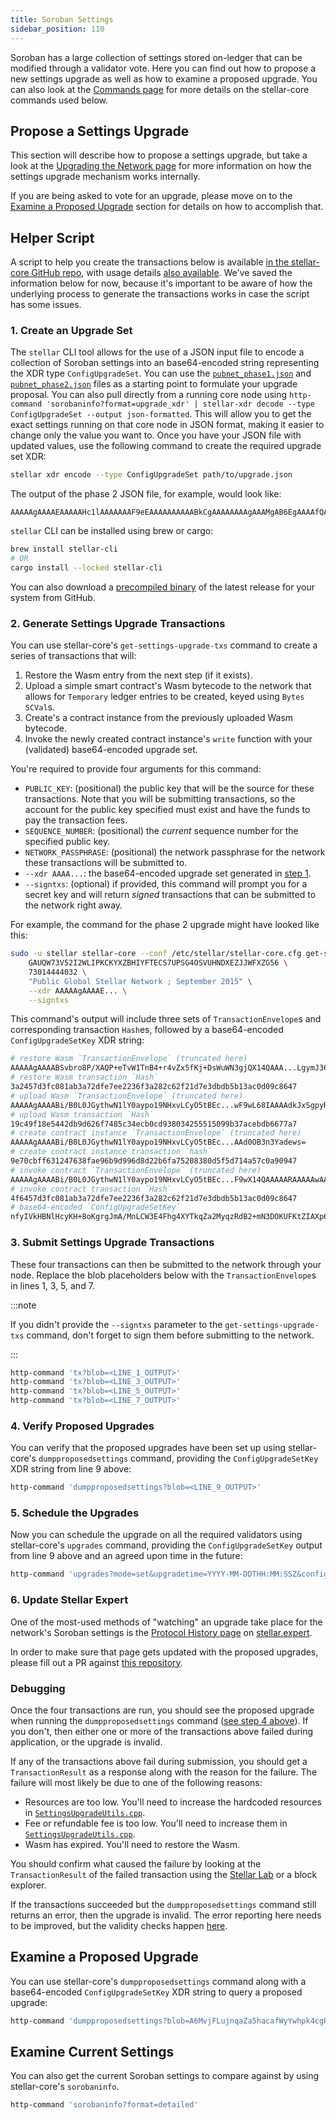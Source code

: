 ```yaml
---
title: Soroban Settings
sidebar_position: 110
---
```



Soroban has a large collection of settings stored on-ledger that can be modified through a validator vote. Here you can find out how to propose a new settings upgrade as well as how to examine a proposed upgrade. You can also look at the [Commands page](./commands.mdx) for more details on the stellar-core commands used below.

## Propose a Settings Upgrade

This section will describe how to propose a settings upgrade, but take a look at the [Upgrading the Network page](./network-upgrades.mdx#upgrading-soroban-settings) for more information on how the settings upgrade mechanism works internally.

<Alert>

If you are being asked to vote for an upgrade, please move on to the [Examine a Proposed Upgrade](#examine-a-proposed-upgrade) section for details on how to accomplish that.

</Alert>

## Helper Script

A script to help you create the transactions below is available [in the stellar-core GitHub repo](https://github.com/stellar/stellar-core/blob/master/scripts/settings-helper.sh), with usage details [also available](https://github.com/stellar/stellar-core/blob/master/scripts/README.md). We've saved the information below for now, because it's important to be aware of how the underlying process to generate the transactions works in case the script has some issues.

### 1. Create an Upgrade Set

The `stellar` CLI tool allows for the use of a JSON input file to encode a collection of Soroban settings into an base64-encoded string representing the XDR type `ConfigUpgradeSet`. You can use the [`pubnet_phase1.json`] and [`pubnet_phase2.json`] files as a starting point to formulate your upgrade proposal. You can also pull directly from a running core node using `http-command 'sorobaninfo?format=upgrade_xdr' | stellar-xdr decode --type ConfigUpgradeSet --output json-formatted`. This will allow you to get the exact settings running on that core node in JSON format, making it easier to change only the value you want to. Once you have your JSON file with updated values, use the following command to create the required upgrade set XDR:

```bash
stellar xdr encode --type ConfigUpgradeSet path/to/upgrade.json
```

The output of the phase 2 JSON file, for example, would look like:

```text
AAAAAgAAAAEAAAAAHc1lAAAAAAAF9eEAAAAAAAAAABkCgAAAAAAAAgAAAMgAB6EgAAAAfQABEXAAAAAoAAIIAAAAABkAAQQAAAAAAAAAGGoAAAAAAAAnEAAAAAAAAAb6AAAAAukO3QD///////0NfwAAAAAAAOFfAAAD6A==
```

<Alert>

`stellar` CLI can be installed using brew or cargo:

```bash
brew install stellar-cli
# OR
cargo install --locked stellar-cli
```

You can also download a [precompiled binary] of the latest release for your system from GitHub.

</Alert>

### 2. Generate Settings Upgrade Transactions

You can use stellar-core's `get-settings-upgrade-txs` command to create a series of transactions that will:

1. Restore the Wasm entry from the next step (if it exists).
2. Upload a simple smart contract's Wasm bytecode to the network that allows for `Temporary` ledger entries to be created, keyed using `Bytes` `SCVal`s.
3. Create's a contract instance from the previously uploaded Wasm bytecode.
4. Invoke the newly created contract instance's `write` function with your (validated) base64-encoded upgrade set.

You're required to provide four arguments for this command:

- `PUBLIC_KEY`: (positional) the public key that will be the source for these transactions. Note that you will be submitting transactions, so the account for the public key specified must exist and have the funds to pay the transaction fees.
- `SEQUENCE_NUMBER`: (positional) the _current_ sequence number for the specified public key.
- `NETWORK_PASSPHRASE`: (positional) the network passphrase for the network these transactions will be submitted to.
- `--xdr AAAA...`: the base64-encoded upgrade set generated in [step 1](#1-create-an-upgrade-set).
- `--signtxs`: (optional) if provided, this command will prompt you for a secret key and will return _signed_ transactions that can be submitted to the network right away.

For example, the command for the phase 2 upgrade might have looked like this:

```bash
sudo -u stellar stellar-core --conf /etc/stellar/stellar-core.cfg get-settings-upgrade-txs \
    GAUQW73V52I2WLIPKCKYXZBHIYFTECS7UPSG4OSVUHNDXEZJJWFXZG56 \
    73014444032 \
    "Public Global Stellar Network ; September 2015" \
    --xdr AAAAAgAAAAE... \
    --signtxs
```

This command's output will include three sets of `TransactionEnvelope`s and corresponding transaction `Hash`es, followed by a base64-encoded `ConfigUpgradeSetKey` XDR string:

```bash showLineNumbers
# restore Wasm `TransactionEnvelope` (truncated here)
AAAAAgAAAABSvbro8P/XAQP+eTvW1TnB4+r4vZx5fKj+DsWuWN3gjQX14QAAA...LgymJ36XIBrUVMU2wg=
# restore Wasm transaction `Hash`
3a2457d3fc081ab3a72dfe7ee2236f3a282c62f21d7e3dbdb5b13ac0d09c8647
# upload Wasm `TransactionEnvelope` (truncated here)
AAAAAgAAAABi/B0L0JGythwN1lY0aypo19NHxvLCyO5tBEc...wF9wL68IAAAAdkJxSgpyRStTvbSA9jgs=
# upload Wasm transaction `Hash`
19c49f18e5442db9d626f7485c34ecb0cd938034255515099b37acebdb6677a7
# create contract instance `TransactionEnvelope` (truncated here)
AAAAAgAAAABi/B0L0JGythwN1lY0aypo19NHxvLCyO5tBEc...AAd0OB3n3Yadews=
# create contract instance transaction `hash`
9e70cbff631247638fae96b9d996d8d22b6fa75208380d5f5d714a57c0a90947
# invoke contract `TransactionEnvelope` (truncated here)
AAAAAgAAAABi/B0L0JGythwN1lY0aypo19NHxvLCyO5tBEc...F9wX14QAAAAARAAAAAwAAAAAAAAAAAAAAAQAAAAAAAAAYAAAAAAAAAAGd/IhWQcE2UdzIof7ygqCuAmYD8ycsJbB
# invoke contract transaction `Hash`
4f6457d3fc081ab3a72dfe7ee2236f3a282c62f21d7e3dbdb5b13ac0d09c8647
# base64-encoded `ConfigUpgradeSetKey`
nfyIVkHBNlHcyKH+8oKgrgJmA/MnLCW3E4Fhg4XYTkqZa2MyqzRdB2+mN3DOKUFKtZIAXp6o3DHrkgR0mo7rUw==
```

### 3. Submit Settings Upgrade Transactions

These four transactions can then be submitted to the network through your node. Replace the blob placeholders below with the `TransactionEnvelope`s in lines 1, 3, 5, and 7.

:::note

If you didn't provide the `--signtxs` parameter to the `get-settings-upgrade-txs` command, don't forget to sign them before submitting to the network.

:::

```bash
http-command 'tx?blob=<LINE_1_OUTPUT>'
http-command 'tx?blob=<LINE_3_OUTPUT>'
http-command 'tx?blob=<LINE_5_OUTPUT>'
http-command 'tx?blob=<LINE_7_OUTPUT>'
```

### 4. Verify Proposed Upgrades

You can verify that the proposed upgrades have been set up using stellar-core's `dumpproposedsettings` command, providing the `ConfigUpgradeSetKey` XDR string from line 9 above:

```bash
http-command 'dumpproposedsettings?blob=<LINE_9_OUTPUT>'
```

### 5. Schedule the Upgrades

Now you can schedule the upgrade on all the required validators using stellar-core's `upgrades` command, providing the `ConfigUpgradeSetKey` output from line 9 above and an agreed upon time in the future:

```bash
http-command 'upgrades?mode=set&upgradetime=YYYY-MM-DDTHH:MM:SSZ&configupgradesetkey=<LINE_9_OUTPUT>'
```

### 6. Update Stellar Expert

One of the most-used methods of "watching" an upgrade take place for the network's Soroban settings is the [Protocol History page] on [stellar.expert].

In order to make sure that page gets updated with the proposed upgrades, please fill out a PR against [this repository].

### Debugging

Once the four transactions are run, you should see the proposed upgrade when running the `dumpproposedsettings` command ([see step 4 above](#4-verify-proposed-upgrades)). If you don't, then either one or more of the transactions above failed during application, or the upgrade is invalid.

If any of the transactions above fail during submission, you should get a `TransactionResult` as a response along with the reason for the failure. The failure will most likely be due to one of the following reasons:

- Resources are too low. You'll need to increase the hardcoded resources in [`SettingsUpgradeUtils.cpp`].
- Fee or refundable fee is too low. You'll need to increase them in [`SettingsUpgradeUtils.cpp`].
- Wasm has expired. You'll need to restore the Wasm.

You should confirm what caused the failure by looking at the `TransactionResult` of the failed transaction using the [Stellar Lab](https://lab.stellar.org) or a block explorer.

If the transactions succeeded but the `dumpproposedsettings` command still returns an error, then the upgrade is invalid. The error reporting here needs to be improved, but the validity checks happen [here](https://github.com/stellar/stellar-core/blob/3007c595c2fe9b53502aa0daf8089d119a9c37cb/src/herder/Upgrades.cpp#L1451).

## Examine a Proposed Upgrade

You can use stellar-core's `dumpproposedsettings` command along with a base64-encoded `ConfigUpgradeSetKey` XDR string to query a proposed upgrade:

```bash
http-command 'dumpproposedsettings?blob=A6MvjFLujnqaZa5hacafWyYwhpk4cgRpyu0z6ilZ0pm1S7fmjSNnsyjGwGodLGiD8ss8S1AHiOBBb6GQbOeMbw=='
```

## Examine Current Settings

You can also get the current Soroban settings to compare against by using stellar-core's `sorobaninfo`.

```bash
http-command 'sorobaninfo?format=detailed'
```

[`pubnet_phase1.json`]: https://github.com/stellar/stellar-core/blob/master/soroban-settings/pubnet_phase1.json
[`pubnet_phase2.json`]: https://github.com/stellar/stellar-core/blob/master/soroban-settings/pubnet_phase2.json
[precompiled binary]: https://github.com/stellar/stellar-cli/releases/latest
[protocol history page]: https://stellar.expert/explorer/pubnet/protocol-history
[stellar.expert]: https://stellar.expert
[this repository]: https://github.com/stellar-expert/staged-soroban-upgrades
[`settingsupgradeutils.cpp`]: https://github.com/stellar/stellar-core/blob/master/src/main/SettingsUpgradeUtils.cpp
